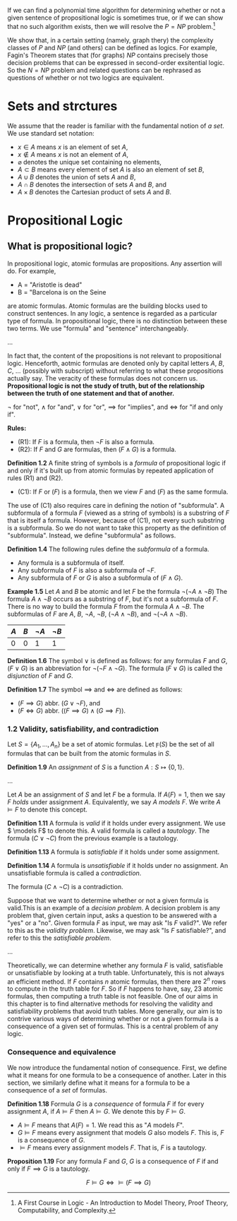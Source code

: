 If we can find a polynomial time algorithm for determining whether or not a given sentence of propositional logic is sometimes true,
or if we can show that no such algorithm exists, then we will resolve the $P=NP$ problem.[^1]

[^1]: A First Course in Logic - An Introduction to Model Theory, Proof Theory, Computability, and Complexity.

We show that, in a certain setting (namely, graph thery) the complexity classes of $P$ and $NP$ (and others) can be defined as logics.
For example, Fagin's Theorem states that (for graphs) $NP$ contains precisely those decision problems that can be expressed in second-order
exsitential logic. So the $N = NP$ problem and related questions can be rephrased as questions of whether or not two logics are equivalent.

# Sets and strctures

We assume that the reader is familiar with the fundamental notion of _a set_. We use standard set notation:

- $x \in A$ means $x$ is an element of set $A$,
- $x \notin A$ means $x$ is not an element of $A$,
- $\varnothing$ denotes the unique set containing no elements,
- $A \subset B$ means every element of set $A$ is also an element of set $B$,
- $A \cup B$ denotes the union of sets $A$ and $B$,
- $A \cap B$ denotes the intersection of sets $A$ and $B$, and
- $A \times B$ denotes the Cartesian product of sets $A$ and $B$.

# Propositional Logic

## What is propositional logic?

In propositional logic, atomic formulas are propositions. Any assertion will do. For example,

- A = "Aristotle is dead"
- B = "Barcelona is on the Seine

are atomic formulas. Atomic formulas are the building blocks used to construct sentences. In any logic, a sentence is regarded as a particular
type of formula. In propositional logic, there is no distinction between these two terms. We use "formula" and "sentence" interchangeably.

...

In fact that, the content of the propositions is not relevant to propositional logic. Henceforth, aotmic formulas are denoted only by capital
letters $A$, $B$, $C$, ... (possibly with subscript) without referring to what these propositions actually say. The veracity of these formulas
does not concern us. **Propositional logic is not the study of truth, but of the relationship between the truth of one statement and that of another.**

$\neg$ for "not", $\land$ for "and", $\lor$ for "or", $\implies$ for "implies", and $\iff$ for "if and only if".

**Rules:**

- (R1): If $F$ is a formula, then $\neg F$ is also a formula.
- (R2): If $F$ and $G$ are formulas, then $(F\land G)$ is a formula.

**Definition 1.2** A finite string of symbols is a _formula_ of propositional logic if and only if it's built up from atomic formulas
by repeated application of rules (R1) and (R2).

- (C1): If $F$ or $(F)$ is a formula, then we view $F$ and $(F)$ as the same formula.

The use of (C1) also requires care in defining the notion of "subformula". A subformula of a formula $F$ (viewed as a string of symbols)
is a substring of $F$ that is itself a formula. However, because of (C1), not every such substring is a subformula. So we do not want to take
this property as the definition of "subformula". Instead, we define "subformula" as follows.

**Definition 1.4** The following rules define the _subformula_ of a formula.

- Any formula is a subformula of itself.
- Any subformula of $F$ is also a subformula of $\neg F$.
- Any subformula of $F$ or $G$ is also a subformula of $(F \land G)$.

**Example 1.5** Let $A$ and $B$ be atomic and let $F$ be the formula $\neg(\neg A \land \neg B)$
The formula $A \land \neg B$ occurs as a substring of $F$, but it's not a subformula of $F$. There is no way
to build the formula $F$ from the formula $A \land \neg B$. The subformulas of $F$ are $A$, $B$, $\neg A$, $\neg B$,
$(\neg A \land \neg B)$, and $\neg(\neg A \land \neg B)$.

| $A$ | $B$ | $\neg A$ | $\neg B$ |
| --- | --- | -------- | -------- |
| 0   | 0   | 1        | 1        |

**Definition 1.6** The symbol $\lor$ is defined as follows: for any formulas $F$ and $G$, $(F \lor G)$ is an abbreviation for $\neg (\neg F \land \neg G)$. The
formula $(F \lor G)$ is called the _disjunction_ of $F$ and $G$.

**Definition 1.7** The symbol $\implies$ and $\iff$ are defined as follows:

- $(F \implies G)$ abbr. $(G \lor \neg F)$, and
- $(F \iff G)$ abbr. $((F \implies G) \land (G \implies F))$.

### 1.2 Validity, satisfiability, and contradiction

Let $S = \{A_1,...,A_n\}$ be a set of atomic formulas. Let $\digamma(S)$ be the set of all formulas that can be built from the atomic formulas in $S$.

**Definition 1.9** An _assignment_ of $S$ is a function $A: S \mapsto \{0,1\}$.

...

Let $A$ be an assignment of $S$ and let $F$ be a formula. If $A(F) = 1$, then we say $F$ _holds_ under assignment $A$. Equivalently, we say $A$ _models_
$F$. We write $A \models F$ to denote this concept.

**Definition 1.11** A formula is _valid_ if it holds under every assignment. We use $ \models F$ to denote this. A valid formula is called a _tautology_.
The formula $(C \lor \neg C)$ from the previous example is a tautology.

**Definition 1.13** A formula is _satisfiable_ if it holds under some assignment.

**Definition 1.14** A formula is _unsatisfiable_ if it holds under no assignment. An unsatisfiable formula is called a _contradiction_.

The formula $(C \land \neg C)$ is a contradiction.

Suppose that we want to determine whether or not a given formula is valid.This is an example of a _decision problem_. A decision problem is any problem
that, given certain input, asks a question to be answered with a "yes" or a "no". Given formula $F$ as input, we may ask "Is $F$ valid?". We refer to
this as the _validity problem_. Likewise, we may ask "Is $F$ satisfiable?", and refer to this the _satisfiable problem_.

...

Theoretically, we can determine whether any formula $F$ is valid, satisfiable or unsatisfiable by looking at a truth table. Unfortunately, this is not always
an efficient method. If $F$ contains $n$ atomic formulas, then there are $2^n$ rows to compute in the truth table for $F$. So if $F$ happens to have, say,
$23$ atomic formulas, then computing a truth table is not feasible. One of our aims in this chapter is to find alternative methods for resolving the validity
and satisfiability problems that avoid truth tables. More generally, our aim is to contrive various ways of determining whether or not a given formula is
a consequence of a given set of formulas. This is a central problem of any logic.

### Consequence and equivalence

We now introduce the fundamental notion of consequence. First, we define what it means for one formula to be a consequence of another. Later in this section,
we similarly define what it means for a formula to be a consequence of a _set_ of formulas.

**Definition 1.18** Formula $G$ is a _consequence_ of formula $F$ if for every assignment $A$, if $A \models F$ then $A \models G$. We denote this by $F \models G$.

- $A \models F$ means that $A(F)=1$. We read this as "$A$ models $F$".
- $G \models F$ means every assignment that models $G$ also models $F$. This is, $F$ is a consequence of $G$.
- $\models F$ means every assignment models $F$. That is, $F$ is a tautology.

**Proposition 1.19** For any formula $F$ and $G$, $G$ is a consequence of $F$ if and only if $F \implies G$ is a tautology.

$$F \models G \iff \models (F \implies G)$$
